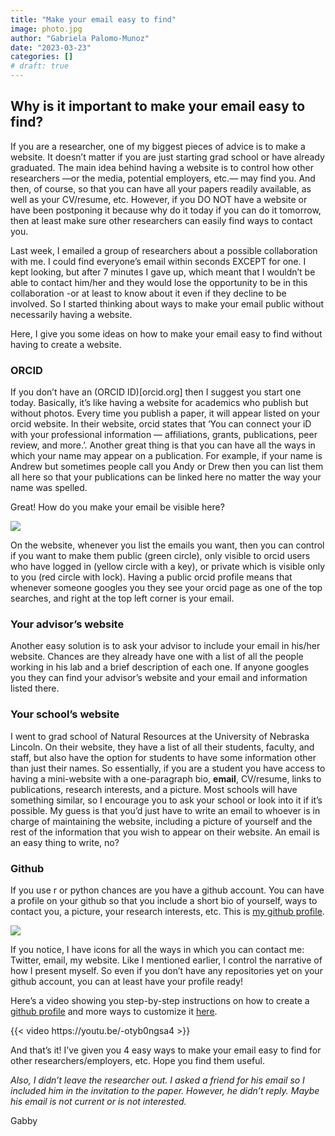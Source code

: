```yaml
---
title: "Make your email easy to find"
image: photo.jpg
author: "Gabriela Palomo-Munoz"
date: "2023-03-23"
categories: []
# draft: true
---
```


## Why is it important to make your email easy to find?

If you are a researcher, one of my biggest pieces of advice is to make a website. It doesn't matter if you are just starting grad school or have already graduated. The main idea behind having a website is to control how other researchers ---or the media, potential employers, etc.--- may find you. And then, of course, so that you can have all your papers readily available, as well as your CV/resume, etc. However, if you DO NOT have a website or have been postponing it because why do it today if you can do it tomorrow, then at least make sure other researchers can easily find ways to contact you.

Last week, I emailed a group of researchers about a possible collaboration with me. I could find everyone's email within seconds EXCEPT for one. I kept looking, but after 7 minutes I gave up, which meant that I wouldn't be able to contact him/her and they would lose the opportunity to be in this collaboration -or at least to know about it even if they decline to be involved. So I started thinking about ways to make your email public without necessarily having a website.

Here, I give you some ideas on how to make your email easy to find without having to create a website.

### **ORCID**

If you don't have an (ORCID ID)\[orcid.org\] then I suggest you start one today. Basically, it's like having a website for academics who publish but without photos. Every time you publish a paper, it will appear listed on your orcid website. In their website, orcid states that 'You can connect your iD with your professional information --- affiliations, grants, publications, peer review, and more.'. Another great thing is that you can have all the ways in which your name may appear on a publication. For example, if your name is Andrew but sometimes people call you Andy or Drew then you can list them all here so that your publications can be linked here no matter the way your name was spelled.

Great! How do you make your email be visible here?

![](/blog/make_email_easy_to_find/orcid.png)

On the website, whenever you list the emails you want, then you can control if you want to make them public (green circle), only visible to orcid users who have logged in (yellow circle with a key), or private which is visible only to you (red circle with lock). Having a public orcid profile means that whenever someone googles you they see your orcid page as one of the top searches, and right at the top left corner is your email.

### **Your advisor's website**

Another easy solution is to ask your advisor to include your email in his/her website. Chances are they already have one with a list of all the people working in his lab and a brief description of each one. If anyone googles you they can find your advisor's website and your email and information listed there.

### **Your school's website**

I went to grad school of Natural Resources at the University of Nebraska Lincoln. On their website, they have a list of all their students, faculty, and staff, but also have the option for students to have some information other than just their names. So essentially, if you are a student you have access to having a mini-website with a one-paragraph bio, **email**, CV/resume, links to publications, research interests, and a picture. Most schools will have something similar, so I encourage you to ask your school or look into it if it's possible. My guess is that you'd just have to write an email to whoever is in charge of maintaining the website, including a picture of yourself and the rest of the information that you wish to appear on their website. An email is an easy thing to write, no?

### **Github**

If you use r or python chances are you have a github account. You can have a profile on your github so that you include a short bio of yourself, ways to contact you, a picture, your research interests, etc. This is [my github profile](<https://github.com/GabsPalomo>).

![](/blog/make_email_easy_to_find/github.png)

If you notice, I have icons for all the ways in which you can contact me: Twitter, email, my website. Like I mentioned earlier, I control the narrative of how I present myself. So even if you don't have any repositories yet on your github account, you can at least have your profile ready!

Here's a video showing you step-by-step instructions on how to create a [github profile](https://youtu.be/-otyb0ngsa4) and more ways to customize it [here](https://dev.to/github/how-to-create-a-github-profile-readme-jha).

{{< video https://youtu.be/-otyb0ngsa4 >}}

And that's it! I've given you 4 easy ways to make your email easy to find for other researchers/employers, etc. Hope you find them useful.

*Also, I didn't leave the researcher out. I asked a friend for his email so I included him in the invitation to the paper. However, he didn't reply. Maybe his email is not current or is not interested.*

Gabby
